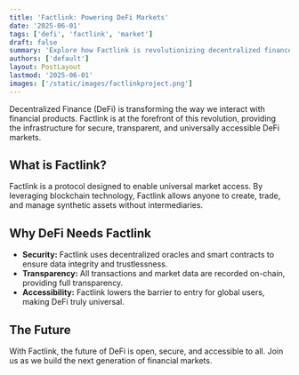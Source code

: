 ```yaml
---
title: 'Factlink: Powering DeFi Markets'
date: '2025-06-01'
tags: ['defi', 'factlink', 'market']
draft: false
summary: 'Explore how Factlink is revolutionizing decentralized finance (DeFi) markets with secure, transparent, and accessible blockchain solutions.'
authors: ['default']
layout: PostLayout
lastmod: '2025-06-01'
images: ['/static/images/factlinkproject.png']
---
```


Decentralized Finance (DeFi) is transforming the way we interact with financial products. Factlink is at the forefront of this revolution, providing the infrastructure for secure, transparent, and universally accessible DeFi markets.

## What is Factlink?

Factlink is a protocol designed to enable universal market access. By leveraging blockchain technology, Factlink allows anyone to create, trade, and manage synthetic assets without intermediaries.

## Why DeFi Needs Factlink

- **Security:** Factlink uses decentralized oracles and smart contracts to ensure data integrity and trustlessness.
- **Transparency:** All transactions and market data are recorded on-chain, providing full transparency.
- **Accessibility:** Factlink lowers the barrier to entry for global users, making DeFi truly universal.

## The Future

With Factlink, the future of DeFi is open, secure, and accessible to all. Join us as we build the next generation of financial markets.
